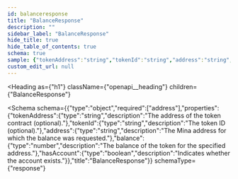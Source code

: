 ```yaml
---
id: balanceresponse
title: "BalanceResponse"
description: ""
sidebar_label: "BalanceResponse"
hide_title: true
hide_table_of_contents: true
schema: true
sample: {"tokenAddress":"string","tokenId":"string","address":"string","balance":0,"hasAccount":true}
custom_edit_url: null
---
```



<Heading
  as={"h1"}
  className={"openapi__heading"}
  children={"BalanceResponse"}
>
</Heading>





<Schema
  schema={{"type":"object","required":["address"],"properties":{"tokenAddress":{"type":"string","description":"The address of the token contract (optional)."},"tokenId":{"type":"string","description":"The token ID (optional)."},"address":{"type":"string","description":"The Mina address for which the balance was requested."},"balance":{"type":"number","description":"The balance of the token for the specified address."},"hasAccount":{"type":"boolean","description":"Indicates whether the account exists."}},"title":"BalanceResponse"}}
  schemaType={"response"}
>
  
</Schema>
            